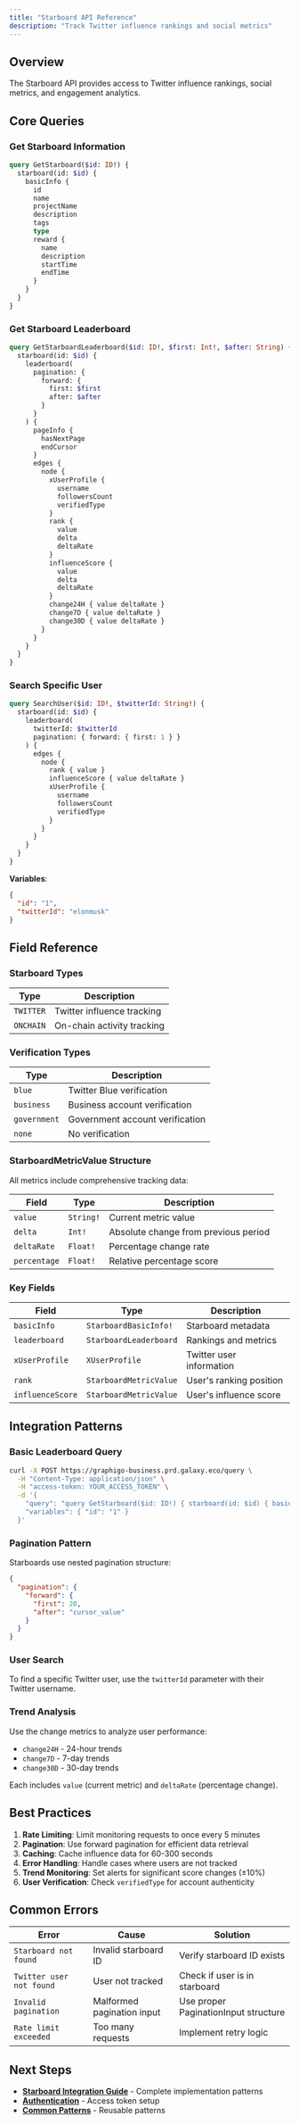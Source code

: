 ```yaml
---
title: "Starboard API Reference"
description: "Track Twitter influence rankings and social metrics"
---
```


## Overview

The Starboard API provides access to Twitter influence rankings, social metrics, and engagement analytics.

## Core Queries

### Get Starboard Information

```graphql
query GetStarboard($id: ID!) {
  starboard(id: $id) {
    basicInfo {
      id
      name
      projectName
      description
      tags
      type
      reward {
        name
        description
        startTime
        endTime
      }
    }
  }
}
```

### Get Starboard Leaderboard

```graphql
query GetStarboardLeaderboard($id: ID!, $first: Int!, $after: String) {
  starboard(id: $id) {
    leaderboard(
      pagination: { 
        forward: { 
          first: $first
          after: $after 
        } 
      }
    ) {
      pageInfo {
        hasNextPage
        endCursor
      }
      edges {
        node {
          xUserProfile {
            username
            followersCount
            verifiedType
          }
          rank {
            value
            delta
            deltaRate
          }
          influenceScore {
            value
            delta
            deltaRate
          }
          change24H { value deltaRate }
          change7D { value deltaRate }
          change30D { value deltaRate }
        }
      }
    }
  }
}
```

### Search Specific User

```graphql
query SearchUser($id: ID!, $twitterId: String!) {
  starboard(id: $id) {
    leaderboard(
      twitterId: $twitterId
      pagination: { forward: { first: 1 } }
    ) {
      edges {
        node {
          rank { value }
          influenceScore { value deltaRate }
          xUserProfile {
            username
            followersCount
            verifiedType
          }
        }
      }
    }
  }
}
```

**Variables**:
```json
{
  "id": "1",
  "twitterId": "elonmusk"
}
```

## Field Reference

### Starboard Types

| Type | Description |
|------|-------------|
| `TWITTER` | Twitter influence tracking |
| `ONCHAIN` | On-chain activity tracking |

### Verification Types

| Type | Description |
|------|-------------|
| `blue` | Twitter Blue verification |
| `business` | Business account verification |
| `government` | Government account verification |
| `none` | No verification |

### StarboardMetricValue Structure

All metrics include comprehensive tracking data:

| Field | Type | Description |
|-------|------|-------------|
| `value` | `String!` | Current metric value |
| `delta` | `Int!` | Absolute change from previous period |
| `deltaRate` | `Float!` | Percentage change rate |
| `percentage` | `Float!` | Relative percentage score |

### Key Fields

| Field | Type | Description |
|-------|------|-------------|
| `basicInfo` | `StarboardBasicInfo!` | Starboard metadata |
| `leaderboard` | `StarboardLeaderboard` | Rankings and metrics |
| `xUserProfile` | `XUserProfile` | Twitter user information |
| `rank` | `StarboardMetricValue` | User's ranking position |
| `influenceScore` | `StarboardMetricValue` | User's influence score |

## Integration Patterns

### Basic Leaderboard Query

```bash
curl -X POST https://graphigo-business.prd.galaxy.eco/query \
  -H "Content-Type: application/json" \
  -H "access-token: YOUR_ACCESS_TOKEN" \
  -d '{
    "query": "query GetStarboard($id: ID!) { starboard(id: $id) { basicInfo { name type } leaderboard(pagination: { forward: { first: 10 } }) { edges { node { rank { value } xUserProfile { username followersCount } } } } } }",
    "variables": { "id": "1" }
  }'
```

### Pagination Pattern

Starboards use nested pagination structure:

```json
{
  "pagination": {
    "forward": {
      "first": 20,
      "after": "cursor_value"
    }
  }
}
```

### User Search

To find a specific Twitter user, use the `twitterId` parameter with their Twitter username.

### Trend Analysis

Use the change metrics to analyze user performance:
- `change24H` - 24-hour trends
- `change7D` - 7-day trends  
- `change30D` - 30-day trends

Each includes `value` (current metric) and `deltaRate` (percentage change).

## Best Practices

1. **Rate Limiting**: Limit monitoring requests to once every 5 minutes
2. **Pagination**: Use forward pagination for efficient data retrieval
3. **Caching**: Cache influence data for 60-300 seconds
4. **Error Handling**: Handle cases where users are not tracked
5. **Trend Monitoring**: Set alerts for significant score changes (±10%)
6. **User Verification**: Check `verifiedType` for account authenticity

## Common Errors

| Error | Cause | Solution |
|-------|--------|----------|
| `Starboard not found` | Invalid starboard ID | Verify starboard ID exists |
| `Twitter user not found` | User not tracked | Check if user is in starboard |
| `Invalid pagination` | Malformed pagination input | Use proper PaginationInput structure |
| `Rate limit exceeded` | Too many requests | Implement retry logic |

## Next Steps

- **[Starboard Integration Guide](/galxe-integration/guides/starboards)** - Complete implementation patterns
- **[Authentication](/galxe-integration/getting-started/authentication)** - Access token setup
- **[Common Patterns](/galxe-integration/getting-started/common-patterns)** - Reusable patterns